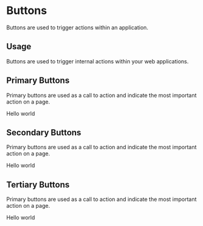 
<Meta title="Design System|Buttons" component={PrimaryButton} />

# Buttons

Buttons are used to trigger actions within an application.

## Usage

Buttons are used to trigger internal actions within your web applications.

## Primary Buttons

Primary buttons are used as a call to action and indicate the most important action on a page.

<Preview withToolbar>
  <Story name="primary">
    <PrimaryButton   disabled={boolean("Disabled",false)} onClick={action('button-click')}>Hello world</PrimaryButton>
  </Story>
</Preview>

## Secondary Buttons

Primary buttons are used as a call to action and indicate the most important action on a page.

<Story name="secondary">
  <SecondaryButton>Hello world</SecondaryButton>
</Story>


## Tertiary Buttons

Primary buttons are used as a call to action and indicate the most important action on a page.

<Story name="tertiary">
  <TertiaryButton>Hello world</TertiaryButton>
</Story>

